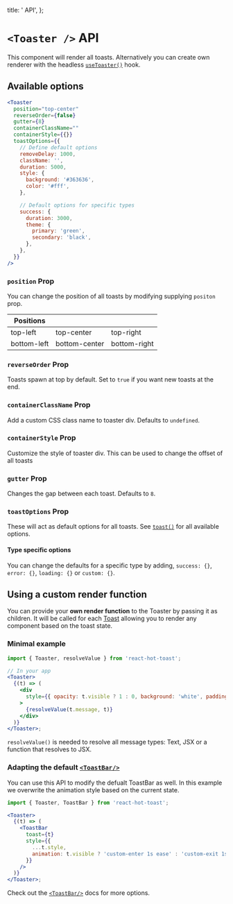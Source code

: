 
  title: '<Toaster/> API',
};


# `<Toaster />` API

This component will render all toasts. Alternatively you can create own renderer with the headless [`useToaster()`](/docs/use-toaster) hook.

## Available options

```jsx
<Toaster
  position="top-center"
  reverseOrder={false}
  gutter={8}
  containerClassName=""
  containerStyle={{}}
  toastOptions={{
    // Define default options
    removeDelay: 1000,
    className: '',
    duration: 5000,
    style: {
      background: '#363636',
      color: '#fff',
    },

    // Default options for specific types
    success: {
      duration: 3000,
      theme: {
        primary: 'green',
        secondary: 'black',
      },
    },
  }}
/>
```

### `position` Prop

You can change the position of all toasts by modifying supplying `positon` prop.

| Positions   |               |              |
| ----------- | ------------- | ------------ |
| top-left    | top-center    | top-right    |
| bottom-left | bottom-center | bottom-right |

### `reverseOrder` Prop

Toasts spawn at top by default. Set to `true` if you want new toasts at the end.

### `containerClassName` Prop

Add a custom CSS class name to toaster div. Defaults to `undefined`.

### `containerStyle` Prop

Customize the style of toaster div. This can be used to change the offset of all toasts

### `gutter` Prop

Changes the gap between each toast. Defaults to `8`.

### `toastOptions` Prop

These will act as default options for all toasts. See [`toast()`](/docs/toast) for all available options.

#### Type specific options

You can change the defaults for a specific type by adding, `success: {}`, `error: {}`, `loading: {}` or `custom: {}`.

## Using a custom render function

You can provide your **own render function** to the Toaster by passing it as children. It will be called for each [Toast](https://github.com/timolins/react-hot-toast/blob/main/src/core/types.ts#L34) allowing you to render any component based on the toast state.

### Minimal example

```jsx
import { Toaster, resolveValue } from 'react-hot-toast';

// In your app
<Toaster>
  {(t) => (
    <div
      style={{ opacity: t.visible ? 1 : 0, background: 'white', padding: 8 }}
    >
      {resolveValue(t.message, t)}
    </div>
  )}
</Toaster>;
```

`resolveValue()` is needed to resolve all message types: Text, JSX or a function that resolves to JSX.

### Adapting the default [`<ToastBar/>`](/docs/toast-bar)

You can use this API to modify the defualt ToastBar as well. In this example we overwrite the animation style based on the current state.

```jsx
import { Toaster, ToastBar } from 'react-hot-toast';

<Toaster>
  {(t) => (
    <ToastBar
      toast={t}
      style={{
        ...t.style,
        animation: t.visible ? 'custom-enter 1s ease' : 'custom-exit 1s ease',
      }}
    />
  )}
</Toaster>;
```

Check out the [`<ToastBar/>`](/docs/toast-bar) docs for more options.
